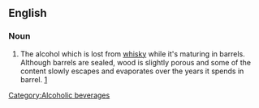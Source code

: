 ==English==
===Noun===
{{en-noun|sg=[[angel]]'s [[dram]]|-}}
# The alcohol which is lost from [[whisky]] while it's maturing in barrels.  Although barrels are sealed, wood is slightly porous and some of the content slowly escapes and evaporates over the years it spends in barrel. [http://www.freeduty.com/en/showknow.php?cat=21&chap=9]<!-- this is a manufacturer, also seen the term explained on TV one time, somewhere -->
[[Category:Alcoholic beverages]]<!-- is there a category for the technology of alcohol production as opposed to the resulting drinks? -->